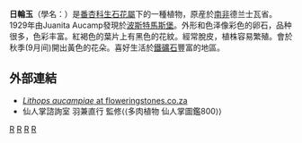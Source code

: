 {{Speciesbox 
| taxon = Lithops aucampiae
| binomial_authority = L. Bol.
| image = Lithopsaucampiae.jpg
}}

'''日輪玉'''（學名：{{lang|la|'''''Lithops aucampiae'''''}}）是[[番杏科|番杏科]][[生石花屬|生石花屬]]下的一種植物，原産於[[南非|南非]]德兰士瓦省。1929年由Juanita Aucamp發現於[[波斯特馬斯堡|波斯特馬斯堡]]。外形和色泽像彩色的卵石，品种很多，色彩丰富。紅褐色的葉片上有黑色的花紋。經常脫皮，植株容易繁殖。會於秋季(9月间)開出黃色的花朵。喜好生活於[[鐵礦石|鐵礦石]]豐富的地區。

==外部連結==
*[https://web.archive.org/web/20161112153112/http://www.floweringstones.co.za/species/aucampiae.html ''Lithops aucampiae'' at floweringstones.co.za]
*仙人掌諮詢室 羽兼直行 監修⟨⟨多肉植物 仙人掌圖鑑800⟩⟩
{{Commonscat|Lithops aucampiae|日輪玉}}
{{Taxonbar}}

[[Category:生石花屬|R]]
[[Category:南非植物|R]]
[[Category:耐旱植物|R]]
[[Category:多肉植物|R]]